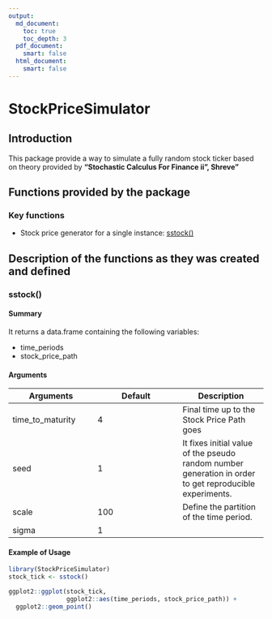 ```yaml
---
output:
  md_document:
    toc: true
    toc_depth: 3
  pdf_document:
    smart: false
  html_document:
    smart: false 
---
```

# StockPriceSimulator




## Introduction
This package provide a way to simulate a fully random stock ticker based on
theory provided by __"Stochastic Calculus For Finance ii", Shreve"__



## Functions provided by the package
### Key functions

 * Stock price generator for a single instance: [sstock()](sstock)


## Description of the functions as they was created and defined
### sstock()

#### Summary

It returns a data.frame containing the following variables:

 * time_periods
 * stock_price_path

#### Arguments

| Arguments | Default | Description |
|---|---|---|
| time_to_maturity | 4 | Final time up to the Stock Price Path goes |
| seed | 1 | It fixes initial value of the pseudo random number generation in order to get reproducible experiments. |
| scale | 100 | Define the partition of the time period. |
| sigma | 1 | |



#### Example of Usage

```r
library(StockPriceSimulator)
stock_tick <- sstock()
```

```r
ggplot2::ggplot(stock_tick, 
                ggplot2::aes(time_periods, stock_price_path)) +
  ggplot2::geom_point()
```
